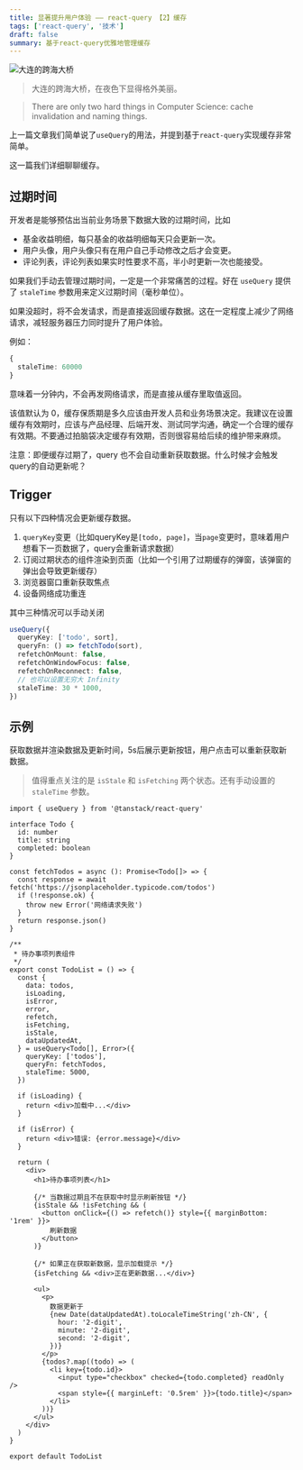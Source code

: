 ```yaml
---
title: 显著提升用户体验 —— react-query 【2】缓存
tags: ['react-query', '技术']
draft: false
summary: 基于react-query优雅地管理缓存
---
```


![大连的跨海大桥](https://phzdoc.oss-cn-beijing.aliyuncs.com/uPic/dalian.png)

> 大连的跨海大桥，在夜色下显得格外美丽。

> There are only two hard things in Computer Science: cache invalidation and naming things.

上一篇文章我们简单说了`useQuery`的用法，并提到基于`react-query`实现缓存非常简单。

这一篇我们详细聊聊缓存。

## 过期时间

开发者是能够预估出当前业务场景下数据大致的过期时间，比如

- 基金收益明细，每只基金的收益明细每天只会更新一次。
- 用户头像，用户头像只有在用户自己手动修改之后才会变更。
- 评论列表，评论列表如果实时性要求不高，半小时更新一次也能接受。

如果我们手动去管理过期时间，一定是一个非常痛苦的过程。好在 `useQuery` 提供了 `staleTime` 参数用来定义过期时间（毫秒单位）。

如果没超时，将不会发请求，而是直接返回缓存数据。这在一定程度上减少了网络请求，减轻服务器压力同时提升了用户体验。

例如：

```ts
{
  staleTime: 60000
}
```

意味着一分钟内，不会再发网络请求，而是直接从缓存里取值返回。

该值默认为 0，缓存保质期是多久应该由开发人员和业务场景决定。我建议在设置缓存有效期时，应该与产品经理、后端开发、测试同学沟通，确定一个合理的缓存有效期。不要通过拍脑袋决定缓存有效期，否则很容易给后续的维护带来麻烦。

注意：即便缓存过期了，query 也不会自动重新获取数据。什么时候才会触发query的自动更新呢？

## Trigger

只有以下四种情况会更新缓存数据。

1. `queryKey`变更（比如queryKey是`[todo, page]`，当`page`变更时，意味着用户想看下一页数据了，query会重新请求数据）
2. 订阅过期状态的组件渲染到页面（比如一个引用了过期缓存的弹窗，该弹窗的弹出会导致更新缓存）
3. 浏览器窗口重新获取焦点
4. 设备网络成功重连

其中三种情况可以手动关闭

```ts
useQuery({
  queryKey: ['todo', sort],
  queryFn: () => fetchTodo(sort),
  refetchOnMount: false,
  refetchOnWindowFocus: false,
  refetchOnReconnect: false,
  // 也可以设置无穷大 Infinity
  staleTime: 30 * 1000,
})
```

## 示例

获取数据并渲染数据及更新时间，5s后展示更新按钮，用户点击可以重新获取新数据。

> 值得重点关注的是 `isStale` 和 `isFetching` 两个状态。还有手动设置的 `staleTime` 参数。

```tsx
import { useQuery } from '@tanstack/react-query'

interface Todo {
  id: number
  title: string
  completed: boolean
}

const fetchTodos = async (): Promise<Todo[]> => {
  const response = await fetch('https://jsonplaceholder.typicode.com/todos')
  if (!response.ok) {
    throw new Error('网络请求失败')
  }
  return response.json()
}

/**
 * 待办事项列表组件
 */
export const TodoList = () => {
  const {
    data: todos,
    isLoading,
    isError,
    error,
    refetch,
    isFetching,
    isStale,
    dataUpdatedAt,
  } = useQuery<Todo[], Error>({
    queryKey: ['todos'],
    queryFn: fetchTodos,
    staleTime: 5000,
  })

  if (isLoading) {
    return <div>加载中...</div>
  }

  if (isError) {
    return <div>错误: {error.message}</div>
  }

  return (
    <div>
      <h1>待办事项列表</h1>

      {/* 当数据过期且不在获取中时显示刷新按钮 */}
      {isStale && !isFetching && (
        <button onClick={() => refetch()} style={{ marginBottom: '1rem' }}>
          刷新数据
        </button>
      )}

      {/* 如果正在获取新数据，显示加载提示 */}
      {isFetching && <div>正在更新数据...</div>}

      <ul>
        <p>
          数据更新于
          {new Date(dataUpdatedAt).toLocaleTimeString('zh-CN', {
            hour: '2-digit',
            minute: '2-digit',
            second: '2-digit',
          })}
        </p>
        {todos?.map((todo) => (
          <li key={todo.id}>
            <input type="checkbox" checked={todo.completed} readOnly />
            <span style={{ marginLeft: '0.5rem' }}>{todo.title}</span>
          </li>
        ))}
      </ul>
    </div>
  )
}

export default TodoList
```
